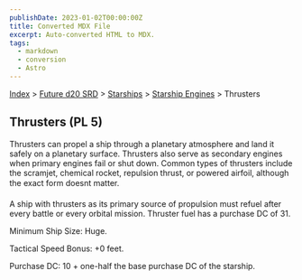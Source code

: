 ```yaml
---
publishDate: 2023-01-02T00:00:00Z
title: Converted MDX File
excerpt: Auto-converted HTML to MDX.
tags:
  - markdown
  - conversion
  - Astro
---
```


[Index](-index) > [Future d20 SRD](future-d20-srd-index) > [Starships](future-d20-srd-starships-index) > [Starship Engines](future-d20-srd-starships-starship-engines-index) > Thrusters

## Thrusters (PL 5)

Thrusters can propel a ship through a planetary atmosphere and land it safely on a planetary surface. Thrusters also serve as secondary engines when primary engines fail or shut down. Common types of thrusters include the scramjet, chemical rocket, repulsion thrust, or powered airfoil, although the exact form doesnt matter.

A ship with thrusters as its primary source of propulsion must refuel after every battle or every orbital mission. Thruster fuel has a purchase DC of 31.

Minimum Ship Size: Huge.

Tactical Speed Bonus: +0 feet.

Purchase DC: 10 + one-half the base purchase DC of the starship.
